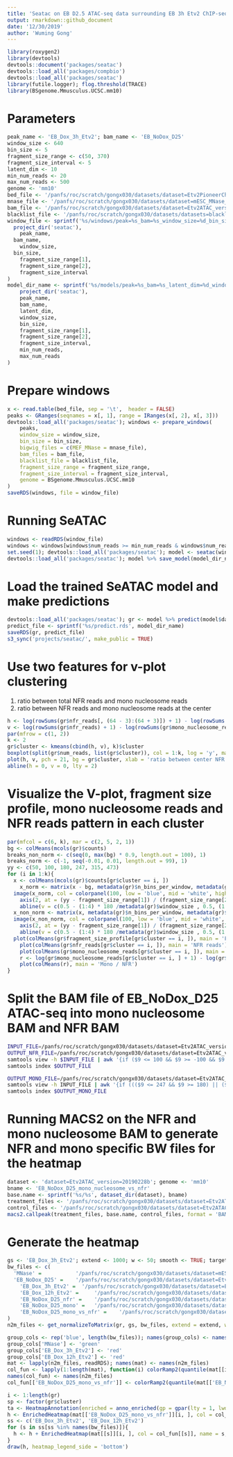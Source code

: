 ```yaml
---
title: 'Seatac on EB D2.5 ATAC-seq data surrounding EB 3h Etv2 ChIP-seq peak'
output: rmarkdown::github_document
date: '12/30/2019'
author: 'Wuming Gong'
---
```


```r
library(roxygen2)
library(devtools)
devtools::document('packages/seatac')
devtools::load_all('packages/compbio')
devtools::load_all('packages/seatac')
library(futile.logger); flog.threshold(TRACE)
library(BSgenome.Mmusculus.UCSC.mm10)
```


# Parameters
```r
peak_name <- 'EB_Dox_3h_Etv2'; bam_name <- 'EB_NoDox_D25'
window_size <- 640 
bin_size <- 5
fragment_size_range <- c(50, 370)
fragment_size_interval <- 5
latent_dim <- 10
min_num_reads <- 20
max_num_reads <- 500
genome <- 'mm10'
bed_file <- '/panfs/roc/scratch/gongx030/datasets/dataset=Etv2PioneerChIPseq_version=20191203a/EB_Dox_3h_Etv2_summits.bed'
mnase_file <- '/panfs/roc/scratch/gongx030/datasets/dataset=mESC_MNase_version=20190925a/MNase_mESC.bw'
bam_file <- '/panfs/roc/scratch/gongx030/datasets/dataset=Etv2ATAC_version=20190228b/EB_NoDox_D25.bam'
blacklist_file <- '/panfs/roc/scratch/gongx030/datasets/datasets=blacklists_version=20190827a/mm10.blacklist.bed.gz'
window_file <- sprintf('%s/windows/peak=%s_bam=%s_window_size=%d_bin_size=%d_fragment_size_range=%d+%d_fragment_size_interval=%d',
  project_dir('seatac'),
	peak_name,
  bam_name,
	window_size,
  bin_size,
	fragment_size_range[1],
	fragment_size_range[2],
	fragment_size_interval
)
model_dir_name <- sprintf('%s/models/peak=%s_bam=%s_latent_dim=%d_window_size=%d_bin_size=%d_fragment_size_range=%d+%d_fragment_size_interval=%d_min_num_reads=%d_max_num_reads=%d',
	project_dir('seatac'),
	peak_name,
	bam_name,
	latent_dim,
	window_size,
	bin_size,
	fragment_size_range[1],
	fragment_size_range[2],
	fragment_size_interval,
	min_num_reads,
	max_num_reads
)
```

# Prepare windows
```r
x <- read.table(bed_file, sep = '\t',  header = FALSE)
peaks <- GRanges(seqnames = x[, 1], range = IRanges(x[, 2], x[, 3]))
devtools::load_all('packages/seatac'); windows <- prepare_windows(
	peaks, 
	window_size = window_size, 
	bin_size = bin_size, 
	bigwig_files = c(MEF_MNase = mnase_file), 
	bam_files = bam_file, 
	blacklist_file = blacklist_file, 
	fragment_size_range = fragment_size_range, 
	fragment_size_interval = fragment_size_interval, 
	genome = BSgenome.Mmusculus.UCSC.mm10
)
saveRDS(windows, file = window_file)
```

# Running SeATAC
```r
windows <- readRDS(window_file)
windows <- windows[windows$num_reads >= min_num_reads & windows$num_reads <= max_num_reads]
set.seed(1); devtools::load_all('packages/seatac'); model <- seatac(windows, latent_dim = latent_dim, epochs = 100, batch_size = 128, steps_per_epoch = 50)
devtools::load_all('packages/seatac'); model %>% save_model(model_dir_name)
```

# Load the trained SeATAC model and make predictions
```r
devtools::load_all('packages/seatac'); gr <- model %>% predict(model$data, batch_size = 256)
predict_file <- sprintf('%s/predict.rds', model_dir_name)
saveRDS(gr, predict_file)
s3_sync('projects/seatac/', make_public = TRUE)
```

# Use two features for v-plot clustering
1. ratio between total NFR reads and mono nucleosome reads
2. ratio between NFR reads and mono nucleosome reads at the center
```r
h <- log(rowSums(gr$nfr_reads[, (64 - 3):(64 + 3)]) + 1) - log(rowSums(gr$mono_nucleosome_reads[, (64 - 3):(64 + 3)]) + 1)
v <- log(rowSums(gr$nfr_reads) + 1) - log(rowSums(gr$mono_nucleosome_reads) + 1)
par(mfrow = c(1, 2))
k <- 2
gr$cluster <- kmeans(cbind(h, v), k)$cluster
boxplot(split(gr$num_reads, list(gr$cluster)), col = 1:k, log = 'y', main = 'number of reads', ylab = 'Number of reads')
plot(h, v, pch = 21, bg = gr$cluster, xlab = 'ratio between center NFR and mono reads', ylab = 'ratio between total NFR and mono reads')
abline(h = 0, v = 0, lty = 2)
```

# Visualize the V-plot, fragment size profile, mono nucleosome reads and NFR reads pattern in each cluster
```r
par(mfcol = c(6, k), mar = c(2, 5, 2, 1))
bg <- colMeans(mcols(gr)$counts)
breaks_non_norm <- c(seq(0, max(bg) * 0.9, length.out = 100), 1)
breaks_norm <- c(-1, seq(-0.01, 0.01, length.out = 99), 1)
yy <- c(50, 100, 180, 247, 315, 473)
for (i in 1:k){
  x <- colMeans(mcols(gr)$counts[gr$cluster == i, ])
	x_norm <- matrix(x - bg, metadata(gr)$n_bins_per_window, metadata(gr)$n_intervals)
  image(x_norm, col = colorpanel(100, low = 'blue', mid = 'white', high = 'red'), breaks = breaks_norm, main = sprintf('cluster %d(%d)', i, sum(gr$cluster == i)), axes = FALSE)
	axis(2, at = (yy - fragment_size_range[1]) / (fragment_size_range[2] - fragment_size_range[1]), label = yy, las = 2)
	abline(v = c(0.5 - (1:4) * 180 /metadata(gr)$window_size , 0.5, (1:4) * 180/ metadata(gr)$window_size + 0.5), col = 'yellow', lty = 2)
  x_non_norm <- matrix(x, metadata(gr)$n_bins_per_window, metadata(gr)$n_intervals)
  image(x_non_norm, col = colorpanel(100, low = 'blue', mid = 'white', high = 'red'), breaks = breaks_non_norm, main = 'Raw signal', axes = FALSE)
	axis(2, at = (yy - fragment_size_range[1]) / (fragment_size_range[2] - fragment_size_range[1]), label = yy, las = 2)
	abline(v = c(0.5 - (1:4) * 180 /metadata(gr)$window_size , 0.5, (1:4) * 180/ metadata(gr)$window_size + 0.5), col = 'yellow', lty = 2)
  plot(colMeans(gr$fragment_size_profile[gr$cluster == i, ]), main = 'Fragment size')
	plot(colMeans(gr$nfr_reads[gr$cluster == i, ]), main = 'NFR reads')
	plot(colMeans(gr$mono_nucleosome_reads[gr$cluster == i, ]), main = 'Mono nucleosome reads')
	r <- log(gr$mono_nucleosome_reads[gr$cluster == i, ] + 1) - log(gr$nfr_reads[gr$cluster == i, ] + 1)
	plot(colMeans(r), main = 'Mono / NFR')
}
```


# Split the BAM file of EB_NoDox_D25 ATAC-seq  into mono nucleosome BAM and NFR BAM
```bash
INPUT_FILE=/panfs/roc/scratch/gongx030/datasets/dataset=Etv2ATAC_version=20190228b/EB_NoDox_D25.bam
OUTPUT_NFR_FILE=/panfs/roc/scratch/gongx030/datasets/dataset=Etv2ATAC_version=20190228b/EB_NoDox_D25_nfr.bam
samtools view -h $INPUT_FILE | awk '{if ($9 <= 100 && $9 >= -100 && $9 != 0 || $1 ~ /^@/) print $0}' | samtools view -bS - > $OUTPUT_NFR_FILE
samtools index $OUTPUT_FILE

OUTPUT_MONO_FILE=/panfs/roc/scratch/gongx030/datasets/dataset=Etv2ATAC_version=20190228b/EB_NoDox_D25_mono_nucleosome.bam
samtools view -h INPUT_FILE | awk '{if ((($9 <= 247 && $9 >= 180) || ($9 <= -180 && $9 >= -247)) && $9 != 0 || $1 ~ /^@/) print $0}' | samtools view -bS - > $OUTPUT_MONO_FILE
samtools index $OUTPUT_MONO_FILE
```

# Running MACS2 on the NFR and mono nucleosome BAM to generate NFR and mono specific BW files for the heatmap
```r
dataset <- 'dataset=Etv2ATAC_version=20190228b'; genome <- 'mm10'
bname <- 'EB_NoDox_D25_mono_nucleosome_vs_nfr'
base.name <- sprintf('%s/%s', dataset_dir(dataset), bname)
treatment_files <- '/panfs/roc/scratch/gongx030/datasets/dataset=Etv2ATAC_version=20190228b/EB_NoDox_D25_mono_nucleosome.bam'
control_files <- '/panfs/roc/scratch/gongx030/datasets/dataset=Etv2ATAC_version=20190228b/EB_NoDox_D25_nfr.bam'
macs2.callpeak(treatment_files, base.name, control_files, format = 'BAMPE', genome = genome, broad = FALSE, qvalue.cutoff = 0.05, fold.change = TRUE, update = TRUE, call.summits = TRUE, shift = -100, extsize = 200)
```

# Generate the heatmap
```r
gs <- 'EB_Dox_3h_Etv2'; extend <- 1000; w <- 50; smooth <- TRUE; target_ratio <- 0.2; mc.cores <- 4
bw_files <- c(
  'MNase' =           '/panfs/roc/scratch/gongx030/datasets/dataset=mESC_MNase_version=20190925a/MNase_mESC.bw',
  'EB_NoDox_D25' =    '/panfs/roc/scratch/gongx030/datasets/dataset=Etv2ATAC_version=20190228b/EB_NoDox_D25_treat_pileup.bw',
	'EB_Dox_3h_Etv2' = 	'/panfs/roc/scratch/gongx030/datasets/dataset=Etv2PioneerChIPseq_version=20191203a/EB_Dox_3h_Etv2_FE.bw',
	'EB_Dox_12h_Etv2' = 	'/panfs/roc/scratch/gongx030/datasets/dataset=Etv2PioneerChIPseq_version=20191203a/EB_Dox_12h_Etv2_FE.bw',
	'EB_NoDox_D25_nfr' = 	'/panfs/roc/scratch/gongx030/datasets/dataset=Etv2ATAC_version=20190228b/EB_NoDox_D25_nfr_treat_pileup.bw',
	'EB_NoDox_D25_mono' = 	'/panfs/roc/scratch/gongx030/datasets/dataset=Etv2ATAC_version=20190228b/EB_NoDox_D25_mono_nucleosome_treat_pileup.bw',
	'EB_NoDox_D25_mono_vs_nfr' = 	'/panfs/roc/scratch/gongx030/datasets/dataset=Etv2ATAC_version=20190228b/EB_NoDox_D25_mono_nucleosome_vs_nfr_FE.bw'
)
n2m_files <- get_normalizeToMatrix(gr, gs, bw_files, extend = extend, w = w, smooth = smooth, target_ratio = target_ratio, mc.cores = mc.cores, force = FALSE)

group_cols <- rep('blue', length(bw_files)); names(group_cols) <- names(bw_files)
group_cols['MNase'] <- 'green'
group_cols['EB_Dox_3h_Etv2'] <- 'red'
group_cols['EB_Dox_12h_Etv2'] <- 'red'
mat <- lapply(n2m_files, readRDS); names(mat) <- names(n2m_files)
col_fun <- lapply(1:length(mat), function(i) colorRamp2(quantile(mat[[i]], c(0.005, 0.995)), c('white', group_cols[i])))
names(col_fun) <- names(n2m_files)
col_fun[['EB_NoDox_D25_mono_vs_nfr']] <- colorRamp2(quantile(mat[['EB_NoDox_D25_mono_vs_nfr']], c(0.005, 0.5, 0.995)), c('blue', 'black', 'yellow'))

i <- 1:length(gr)
sp <- factor(gr$cluster)
ta <- HeatmapAnnotation(enriched = anno_enriched(gp = gpar(lty = 1, lwd = 2, col = 1:nlevels(sp)), axis_param = list(facing = 'inside', at = -1000)))
h <- EnrichedHeatmap(mat[['EB_NoDox_D25_mono_vs_nfr']][i, ], col = col_fun[['EB_NoDox_D25_mono_vs_nfr']], split = sp[i], name = 'EB_NoDox_D25_mono_vs_nfr', top_annotation = ta, pos_line = FALSE)
ss <- c('EB_Dox_3h_Etv2', 'EB_Dox_12h_Etv2')
for (s in ss[ss %in% names(bw_files)]){
  h <- h + EnrichedHeatmap(mat[[s]][i, ], col = col_fun[[s]], name = s, top_annotation = ta, pos_line = FALSE)
}
draw(h, heatmap_legend_side = 'bottom')
```


